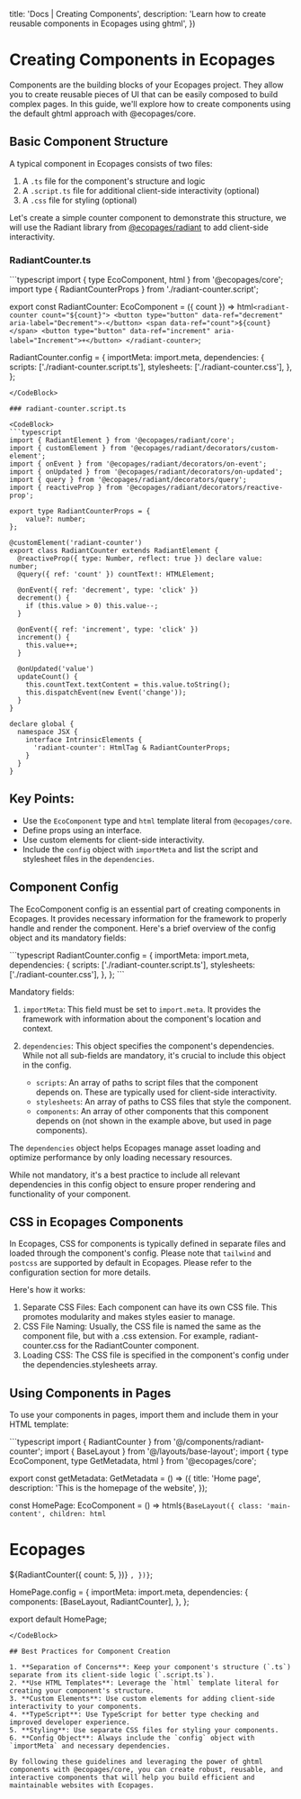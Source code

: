 

  title: 'Docs | Creating Components',
  description: 'Learn how to create reusable components in Ecopages using ghtml',
})

# Creating Components in Ecopages

Components are the building blocks of your Ecopages project. They allow you to create reusable pieces of UI that can be easily composed to build complex pages. In this guide, we'll explore how to create components using the default ghtml approach with @ecopages/core.

## Basic Component Structure

A typical component in Ecopages consists of two files:
1. A `.ts` file for the component's structure and logic
2. A `.script.ts` file for additional client-side interactivity (optional)
3. A `.css` file for styling (optional)

Let's create a simple counter component to demonstrate this structure, we will use the Radiant library from [@ecopages/radiant](https://radiant.ecopages.app/) to add client-side interactivity.

### RadiantCounter.ts

<CodeBlock>
```typescript
import { type EcoComponent, html } from '@ecopages/core';
import type { RadiantCounterProps } from './radiant-counter.script';

export const RadiantCounter: EcoComponent<RadiantCounterProps> = ({ count }) =>
  html`<radiant-counter count="${count}">
      <button type="button" data-ref="decrement" aria-label="Decrement">-</button>
      <span data-ref="count">${count}</span>
      <button type="button" data-ref="increment" aria-label="Increment">+</button>
  </radiant-counter>`;

RadiantCounter.config = {
  importMeta: import.meta,
  dependencies: {
    scripts: ['./radiant-counter.script.ts'],
    stylesheets: ['./radiant-counter.css'],
  },
};
```
</CodeBlock>

### radiant-counter.script.ts

<CodeBlock>
```typescript
import { RadiantElement } from '@ecopages/radiant/core';
import { customElement } from '@ecopages/radiant/decorators/custom-element';
import { onEvent } from '@ecopages/radiant/decorators/on-event';
import { onUpdated } from '@ecopages/radiant/decorators/on-updated';
import { query } from '@ecopages/radiant/decorators/query';
import { reactiveProp } from '@ecopages/radiant/decorators/reactive-prop';

export type RadiantCounterProps = {
    value?: number;
};

@customElement('radiant-counter')
export class RadiantCounter extends RadiantElement {
  @reactiveProp({ type: Number, reflect: true }) declare value: number;
  @query({ ref: 'count' }) countText!: HTMLElement;

  @onEvent({ ref: 'decrement', type: 'click' })
  decrement() {
    if (this.value > 0) this.value--;
  }

  @onEvent({ ref: 'increment', type: 'click' })
  increment() {
    this.value++;
  }

  @onUpdated('value')
  updateCount() {
    this.countText.textContent = this.value.toString();
    this.dispatchEvent(new Event('change'));
  }
}

declare global {
  namespace JSX {
    interface IntrinsicElements {
      'radiant-counter': HtmlTag & RadiantCounterProps;
    }
  }
}
```
</CodeBlock>

## Key Points:
- Use the `EcoComponent` type and `html` template literal from `@ecopages/core`.
- Define props using an interface.
- Use custom elements for client-side interactivity.
- Include the `config` object with `importMeta` and list the script and stylesheet files in the `dependencies`.

## Component Config

The EcoComponent config is an essential part of creating components in Ecopages. It provides necessary information for the framework to properly handle and render the component. Here's a brief overview of the config object and its mandatory fields:

<CodeBlock>
```typescript
RadiantCounter.config = {
  importMeta: import.meta,
  dependencies: {
    scripts: ['./radiant-counter.script.ts'],
    stylesheets: ['./radiant-counter.css'],
  },
};
```
</CodeBlock>

Mandatory fields:

1. `importMeta`: This field must be set to `import.meta`. It provides the framework with information about the component's location and context.

2. `dependencies`: This object specifies the component's dependencies. While not all sub-fields are mandatory, it's crucial to include this object in the config.

   - `scripts`: An array of paths to script files that the component depends on. These are typically used for client-side interactivity.
   - `stylesheets`: An array of paths to CSS files that style the component.
   - `components`: An array of other components that this component depends on (not shown in the example above, but used in page components).

The `dependencies` object helps Ecopages manage asset loading and optimize performance by only loading necessary resources.

While not mandatory, it's a best practice to include all relevant dependencies in this config object to ensure proper rendering and functionality of your component.

## CSS in Ecopages Components

In Ecopages, CSS for components is typically defined in separate files and loaded through the component's config. 
Please note that `tailwind` and `postcss` are supported by default in Ecopages. Please refer to the configuration section for more details.

Here's how it works:

1. Separate CSS Files: Each component can have its own CSS file. This promotes modularity and makes styles easier to manage.
2. CSS File Naming: Usually, the CSS file is named the same as the component file, but with a .css extension. For example, radiant-counter.css for the RadiantCounter component.
3. Loading CSS: The CSS file is specified in the component's config under the dependencies.stylesheets array.

## Using Components in Pages

To use your components in pages, import them and include them in your HTML template:

<CodeBlock>
```typescript
import { RadiantCounter } from '@/components/radiant-counter';
import { BaseLayout } from '@/layouts/base-layout';
import { type EcoComponent, type GetMetadata, html } from '@ecopages/core';

export const getMetadata: GetMetadata = () => ({
  title: 'Home page',
  description: 'This is the homepage of the website',
});

const HomePage: EcoComponent = () =>
  html`${BaseLayout({
    class: 'main-content',
    children: html`
      <h1 class="main-title">Ecopages</h1>
      ${RadiantCounter({
        count: 5,
      })}
    `,
  })}`;

HomePage.config = {
    importMeta: import.meta,
    dependencies: {
      components: [BaseLayout, RadiantCounter],
    },
};

export default HomePage;
```
</CodeBlock>

## Best Practices for Component Creation

1. **Separation of Concerns**: Keep your component's structure (`.ts`) separate from its client-side logic (`.script.ts`).
2. **Use HTML Templates**: Leverage the `html` template literal for creating your component's structure.
3. **Custom Elements**: Use custom elements for adding client-side interactivity to your components.
4. **TypeScript**: Use TypeScript for better type checking and improved developer experience.
5. **Styling**: Use separate CSS files for styling your components.
6. **Config Object**: Always include the `config` object with `importMeta` and necessary dependencies.

By following these guidelines and leveraging the power of ghtml components with @ecopages/core, you can create robust, reusable, and interactive components that will help you build efficient and maintainable websites with Ecopages.